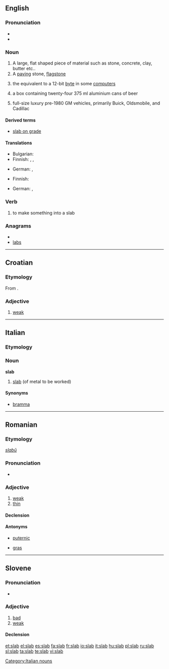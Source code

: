==English==
{{wikipedia}}

===Pronunciation===
* {{IPA|/slæb/}}
* {{rhymes|æb}}

===Noun===
{{en-noun}}

# A large, flat shaped piece of material such as stone, concrete, clay, butter etc..
# A [[paving]] stone, [[flagstone]]
# {{computing}} the equivalent to a 12-bit [[byte]] in some [[computer]]s
# {{Australian}} a box containing twenty-four 375&nbsp;ml aluminium cans of beer
# {{Slang}} full-size luxury pre-1980 GM vehicles, primarily Buick, Oldsmobile, and Cadillac

====Derived terms====

* [[slab on grade]]

====Translations====
{{trans-top|flat piece of material}}
* Bulgarian: {{t+|bg|плоча|sc=Cyrl}}
* Finnish: {{t-|fi|laatta}}, {{t+|fi|levy}}, {{t-|fi|kimpale}}
{{trans-mid}}
* German: {{t+|de|Scheibe|f}}, {{t+|de|Platte|f}}
{{trans-bottom}}

{{trans-top|paving stone}}
* Finnish: {{t-|fi|laatta}}
{{trans-mid}}
* German: {{t+|de|Fliese|f}}, {{t+|de|Platte|f}}
{{trans-bottom}}

===Verb===
{{en-verb|slab|b|ing}}

# {{transitive}} to make something into a slab

===Anagrams===
* {{alphagram|abls}}
* [[labs]]

----

==Croatian==

===Etymology===
From {{proto|Slavic|slabъ|lang=hr}}.

===Adjective===
{{infl|hr|adjective|head=slȁb}}

# [[weak]]

----

==Italian==

===Etymology===
{{etyl|en|it}}

===Noun===
'''slab''' {{m|inv}}

# [[#English|slab]] (of metal to be worked)

====Synonyms====
* [[bramma]]

[[Category:Italian nouns]]

----

==Romanian==

===Etymology===
{{etyl|sla|ro}} ''[[slabŭ]]''

===Pronunciation===
* {{IPA|[slab]|lang=ro}}

===Adjective===
{{ro-adj|4}}

# [[weak]]
# [[thin]]

====Declension====
{{ro-adj-4|slab}}

====Antonyms====
* {{sense|weak}} [[puternic]]
* {{sense|thin}} [[gras]]

----

==Slovene==

===Pronunciation===
* {{IPA|/slap/|lang=sl}}

===Adjective===
{{sl-adj|slabši|head=slàb|e=preslab}}

# [[bad]]
# [[weak]]

====Declension====
{{sl-adj-1-comp}}

[[et:slab]]
[[el:slab]]
[[es:slab]]
[[fa:slab]]
[[fr:slab]]
[[io:slab]]
[[it:slab]]
[[hu:slab]]
[[pl:slab]]
[[ru:slab]]
[[sl:slab]]
[[ta:slab]]
[[te:slab]]
[[vi:slab]]